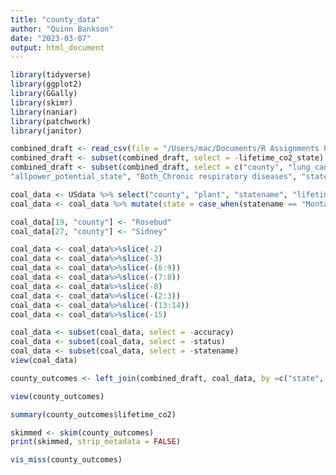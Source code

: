 ```yaml
---
title: "county_data"
author: "Quinn Bankson"
date: "2023-03-07"
output: html_document
---
```


```r
library(tidyverse)
library(ggplot2)
library(GGally)
library(skimr)
library(naniar)
library(patchwork)
library(janitor)
```


```r
combined_draft <- read_csv(file = "/Users/mac/Documents/R Assignments PLCY 715/final-team-projects-darkorchid/DarkOrchid/Cleaned Merged Data/darkorchid4_data.csv")
combined_draft <- subset(combined_draft, select = -lifetime_co2_state)
combined_draft <- subset(combined_draft, select = c("county", "lung_cancer_per_100000", 
"allpower_potential_state", "Both_Chronic respiratory diseases", "state")) 
```


```r
coal_data <- USdata %>% select("county", "plant", "statename", "lifetime_co2", "status", "accuracy")%>% filter(statename == "Montana" | statename == "Wyoming" | statename == "Idaho") %>% filter(status == "operating" | status == "retired") 
coal_data <- coal_data %>% mutate(state = case_when(statename == "Montana" ~ "MT", statename == "Wyoming" ~ "WY", statename == "Idaho" ~"ID"))

coal_data[19, "county"] <- "Rosebud"
coal_data[27, "county"] <- "Sidney"

coal_data <- coal_data%>%slice(-2)
coal_data <- coal_data%>%slice(-3)
coal_data <- coal_data%>%slice(-(6:9))
coal_data <- coal_data%>%slice(-(7:8))
coal_data <- coal_data%>%slice(-8)
coal_data <- coal_data%>%slice(-(2:3))
coal_data <- coal_data%>%slice(-(13:14))
coal_data <- coal_data%>%slice(-15)

coal_data <- subset(coal_data, select = -accuracy)
coal_data <- subset(coal_data, select = -status)
coal_data <- subset(coal_data, select = -statename)
view(coal_data)
```

```r
county_outcomes <- left_join(combined_draft, coal_data, by =c("state", "county"))

view(county_outcomes)
```


```r
summary(county_outcomes$lifetime_co2) 
```

```r
skimmed <- skim(county_outcomes)
print(skimmed, strip_metadata = FALSE)
```

```r
vis_miss(county_outcomes)
```

